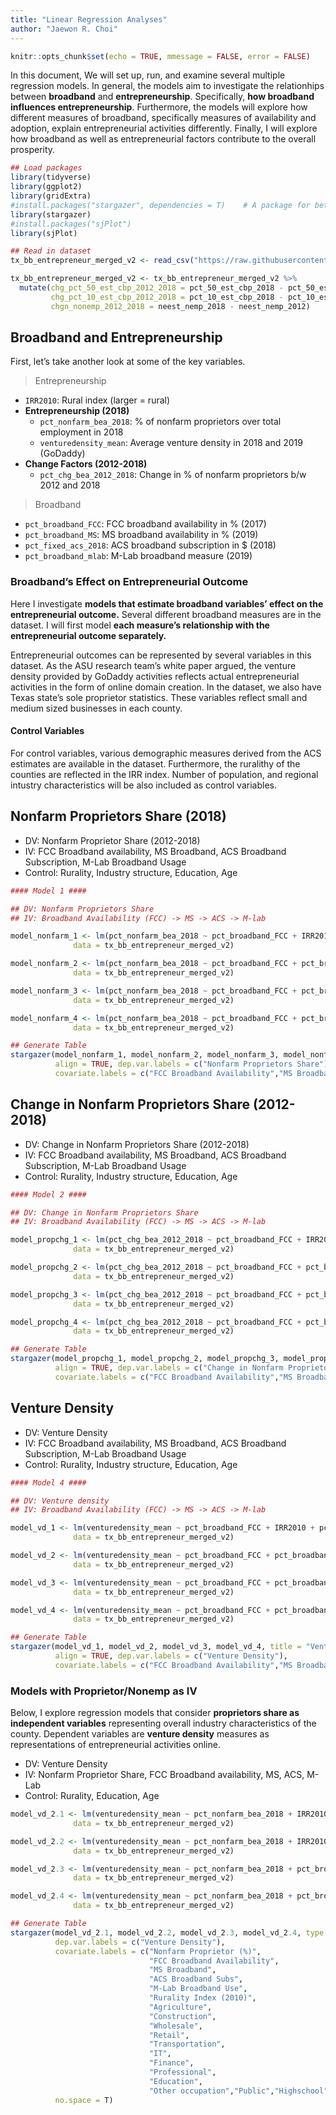 ```yaml
---
title: "Linear Regression Analyses"
author: "Jaewon R. Choi"
---
```


```r
knitr::opts_chunk$set(echo = TRUE, mmessage = FALSE, error = FALSE)
```

In this document, We will set up, run, and examine several multiple regression models. In general, the models aim to investigate the relationhips between **broadband** and **entrepreneurship**. Specifically, **how broadband influences entrepreneurship**. Furthermore, the models will explore how different measures of broadband, specifically measures of availability and adoption, explain entrepreneurial activities differently. Finally, I will explore how broadband as well as entrepreneurial factors contribute to the overall prosperity.

```r

## Load packages
library(tidyverse)
library(ggplot2)
library(gridExtra)
#install.packages("stargazer", dependencies = T)    # A package for better looking tables for results
library(stargazer)
#install.packages("sjPlot")
library(sjPlot)

## Read in dataset
tx_bb_entrepreneur_merged_v2 <- read_csv("https://raw.githubusercontent.com/texastipi/broadband_entrepreneurship/master/Broadband-Entrepreneurship-TX-merged_v2.csv")

tx_bb_entrepreneur_merged_v2 <- tx_bb_entrepreneur_merged_v2 %>% 
  mutate(chg_pct_50_est_cbp_2012_2018 = pct_50_est_cbp_2018 - pct_50_est_cbp_2012,
         chg_pct_10_est_cbp_2012_2018 = pct_10_est_cbp_2018 - pct_10_est_cbp_2012,
         chgn_nonemp_2012_2018 = neest_nemp_2018 - neest_nemp_2012)

```

## Broadband and Entrepreneurship

First, let's take another look at some of the key variables.

> Entrepreneurship

* `IRR2010`: Rural index (larger = rural)
* **Entrepreneurship (2018)**
  + `pct_nonfarm_bea_2018`: % of nonfarm proprietors over total employment in 2018
  + `venturedensity_mean`: Average venture density in 2018 and 2019 (GoDaddy)
* **Change Factors (2012-2018)**
  + `pct_chg_bea_2012_2018`: Change in % of nonfarm proprietors b/w 2012 and 2018

> Broadband

* `pct_broadband_FCC`: FCC broadband availability in % (2017)
* `pct_broadband_MS`: MS broadband availability in % (2019)
* `pct_fixed_acs_2018`: ACS broadband subscription in $ (2018)
* `pct_broadband_mlab`: M-Lab broadband measure (2019)

### Broadband's Effect on Entrepreneurial Outcome

Here I investigate **models that estimate broadband variables' effect on the entrepreneurial outcome.** Several different broadband measures are in the dataset. I will first model **each measure's relationship with the entrepreneurial outcome separately.**

Entrepreneurial outcomes can be represented by several variables in this dataset. As the ASU research team's white paper argued, the venture density provided by GoDaddy activities reflects actual entrepreneurial activities in the form of online domain creation. In the dataset, we also have Texas state's sole proprietor statistics. These variables reflect small and medium sized businesses in each county.

#### Control Variables

For control variables, various demographic measures derived from the ACS estimates are available in the dataset. Furthermore, the ruralithy of the counties are reflected in the IRR index. Number of population, and regional intustry characteristics will be also included as control variables.

## Nonfarm Proprietors Share (2018)

* DV: Nonfarm Proprietor Share (2012-2018)
* IV: FCC Broadband availability, MS Broadband, ACS Broadband Subscription, M-Lab Broadband Usage
* Control: Rurality, Industry structure, Education, Age

```r
#### Model 1 ####

## DV: Nonfarm Proprietors Share
## IV: Broadband Availability (FCC) -> MS -> ACS -> M-lab

model_nonfarm_1 <- lm(pct_nonfarm_bea_2018 ~ pct_broadband_FCC + IRR2010 + pctagriculture + pctconstruction + pctwholesale + pctretail + pcttransportation + pctinformation_tech + pctfinance + pctprofessional + pcteducation + pctother_occupation + pctpublic + pcthighschool + pctcollege + pctmillennial + pctgenx + pctbabyboomer,
              data = tx_bb_entrepreneur_merged_v2)

model_nonfarm_2 <- lm(pct_nonfarm_bea_2018 ~ pct_broadband_FCC + pct_broadband_MS + IRR2010 + pctagriculture + pctconstruction + pctwholesale + pctretail + pcttransportation + pctinformation_tech + pctfinance + pctprofessional + pcteducation + pctother_occupation + pctpublic + pcthighschool + pctcollege + pctmillennial + pctgenx + pctbabyboomer,
              data = tx_bb_entrepreneur_merged_v2)

model_nonfarm_3 <- lm(pct_nonfarm_bea_2018 ~ pct_broadband_FCC + pct_broadband_MS + pct_fixed_acs_2018 + IRR2010 + pctagriculture + pctconstruction + pctwholesale + pctretail + pcttransportation + pctinformation_tech + pctfinance + pctprofessional + pcteducation + pctother_occupation + pctpublic + pcthighschool + pctcollege + pctmillennial + pctgenx + pctbabyboomer,
              data = tx_bb_entrepreneur_merged_v2)

model_nonfarm_4 <- lm(pct_nonfarm_bea_2018 ~ pct_broadband_FCC + pct_broadband_MS + pct_fixed_acs_2018 + pct_broadband_mlab + IRR2010 + pctagriculture + pctconstruction + pctwholesale + pctretail + pcttransportation + pctinformation_tech + pctfinance + pctprofessional + pcteducation + pctother_occupation + pctpublic + pcthighschool + pctcollege + pctmillennial + pctgenx + pctbabyboomer,
              data = tx_bb_entrepreneur_merged_v2)

## Generate Table
stargazer(model_nonfarm_1, model_nonfarm_2, model_nonfarm_3, model_nonfarm_4, title = "Nonfarm Proprietors Share Regression Results", type = "html",
          align = TRUE, dep.var.labels = c("Nonfarm Proprietors Share"),
          covariate.labels = c("FCC Broadband Availability","MS Broadband","ACS Broadband Sub","M-Lab Broadband","Rurality Index (2010)","Agriculture","Construction","Wholesale","Retail","Transportation","IT","Finance","Professional","Education","Other occupation","Public","Highschool","College","Millenials","GenX","Babyboomer"), no.space = TRUE)

```

## Change in Nonfarm Proprietors Share (2012-2018)

* DV: Change in Nonfarm Proprietors Share (2012-2018)
* IV: FCC Broadband availability, MS Broadband, ACS Broadband Subscription, M-Lab Broadband Usage
* Control: Rurality, Industry structure, Education, Age

```r
#### Model 2 ####

## DV: Change in Nonfarm Proprietors Share
## IV: Broadband Availability (FCC) -> MS -> ACS -> M-lab

model_propchg_1 <- lm(pct_chg_bea_2012_2018 ~ pct_broadband_FCC + IRR2010 + pctagriculture + pctconstruction + pctwholesale + pctretail + pcttransportation + pctinformation_tech + pctfinance + pctprofessional + pcteducation + pctother_occupation + pctpublic + pcthighschool + pctcollege + pctmillennial + pctgenx + pctbabyboomer,
              data = tx_bb_entrepreneur_merged_v2)

model_propchg_2 <- lm(pct_chg_bea_2012_2018 ~ pct_broadband_FCC + pct_broadband_MS + IRR2010 + pctagriculture + pctconstruction + pctwholesale + pctretail + pcttransportation + pctinformation_tech + pctfinance + pctprofessional + pcteducation + pctother_occupation + pctpublic + pcthighschool + pctcollege + pctmillennial + pctgenx + pctbabyboomer,
              data = tx_bb_entrepreneur_merged_v2)

model_propchg_3 <- lm(pct_chg_bea_2012_2018 ~ pct_broadband_FCC + pct_broadband_MS + pct_fixed_acs_2018 + IRR2010 + pctagriculture + pctconstruction + pctwholesale + pctretail + pcttransportation + pctinformation_tech + pctfinance + pctprofessional + pcteducation + pctother_occupation + pctpublic + pcthighschool + pctcollege + pctmillennial + pctgenx + pctbabyboomer,
              data = tx_bb_entrepreneur_merged_v2)

model_propchg_4 <- lm(pct_chg_bea_2012_2018 ~ pct_broadband_FCC + pct_broadband_MS + pct_fixed_acs_2018 + pct_broadband_mlab + IRR2010 + pctagriculture + pctconstruction + pctwholesale + pctretail + pcttransportation + pctinformation_tech + pctfinance + pctprofessional + pcteducation + pctother_occupation + pctpublic + pcthighschool + pctcollege + pctmillennial + pctgenx + pctbabyboomer,
              data = tx_bb_entrepreneur_merged_v2)

## Generate Table
stargazer(model_propchg_1, model_propchg_2, model_propchg_3, model_propchg_4, title = "Change in Nonfarm Proprietors Share Regression Results", type = "html",
          align = TRUE, dep.var.labels = c("Change in Nonfarm Proprietors Share"),
          covariate.labels = c("FCC Broadband Availability","MS Broadband","ACS Broadband Sub","M-Lab Broadband","Rurality Index (2010)","Agriculture","Construction","Wholesale","Retail","Transportation","IT","Finance","Professional","Education","Other occupation","Public","Highschool","College","Millenials","GenX","Babyboomer"), no.space = TRUE)
```

## Venture Density

* DV: Venture Density
* IV: FCC Broadband availability, MS Broadband, ACS Broadband Subscription, M-Lab Broadband Usage
* Control: Rurality, Industry structure, Education, Age

```r
#### Model 4 ####

## DV: Venture density
## IV: Broadband Availability (FCC) -> MS -> ACS -> M-lab

model_vd_1 <- lm(venturedensity_mean ~ pct_broadband_FCC + IRR2010 + pctagriculture + pctconstruction + pctwholesale + pctretail + pcttransportation + pctinformation_tech + pctfinance + pctprofessional + pcteducation + pctother_occupation + pctpublic + pcthighschool + pctcollege + pctmillennial + pctgenx + pctbabyboomer,
              data = tx_bb_entrepreneur_merged_v2)

model_vd_2 <- lm(venturedensity_mean ~ pct_broadband_FCC + pct_broadband_MS + IRR2010 + pctagriculture + pctconstruction + pctwholesale + pctretail + pcttransportation + pctinformation_tech + pctfinance + pctprofessional + pcteducation + pctother_occupation + pctpublic + pcthighschool + pctcollege + pctmillennial + pctgenx + pctbabyboomer,
              data = tx_bb_entrepreneur_merged_v2)

model_vd_3 <- lm(venturedensity_mean ~ pct_broadband_FCC + pct_broadband_MS + pct_fixed_acs_2018 + IRR2010 + pctagriculture + pctconstruction + pctwholesale + pctretail + pcttransportation + pctinformation_tech + pctfinance + pctprofessional + pcteducation + pctother_occupation + pctpublic + pcthighschool + pctcollege + pctmillennial + pctgenx + pctbabyboomer,
              data = tx_bb_entrepreneur_merged_v2)

model_vd_4 <- lm(venturedensity_mean ~ pct_broadband_FCC + pct_broadband_MS + pct_fixed_acs_2018 + pct_broadband_mlab + IRR2010 + pctagriculture + pctconstruction + pctwholesale + pctretail + pcttransportation + pctinformation_tech + pctfinance + pctprofessional + pcteducation + pctother_occupation + pctpublic + pcthighschool + pctcollege + pctmillennial + pctgenx + pctbabyboomer,
              data = tx_bb_entrepreneur_merged_v2)

## Generate Table
stargazer(model_vd_1, model_vd_2, model_vd_3, model_vd_4, title = "Venture Density Regression Results", type = "html",
          align = TRUE, dep.var.labels = c("Venture Density"),
          covariate.labels = c("FCC Broadband Availability","MS Broadband","ACS Broadband Sub","M-Lab Broadband","Rurality Index (2010)","Agriculture","Construction","Wholesale","Retail","Transportation","IT","Finance","Professional","Education","Other occupation","Public","Highschool","College","Millenials","GenX","Babyboomer"), no.space = TRUE)

```

### Models with Proprietor/Nonemp as IV

Below, I explore regression models that consider **proprietors share as independent variables** representing overall industry characteristics of the county. Dependent variables are **venture density** measures as representations of entrepreneurial activities online.

* DV: Venture Density
* IV: Nonfarm Proprietor Share, FCC Broadband availability, MS, ACS, M-Lab
* Control: Rurality, Education, Age

```r

model_vd_2.1 <- lm(venturedensity_mean ~ pct_nonfarm_bea_2018 + IRR2010 + pctagriculture + pctconstruction + pctwholesale + pctretail + pcttransportation + pctinformation_tech + pctfinance + pctprofessional + pcteducation + pctother_occupation + pctpublic + pcthighschool + pctcollege + pctmillennial + pctgenx + pctbabyboomer,
              data = tx_bb_entrepreneur_merged_v2)

model_vd_2.2 <- lm(venturedensity_mean ~ pct_nonfarm_bea_2018 + IRR2010 + pctagriculture + pctconstruction + pctwholesale + pctretail + pcttransportation + pctinformation_tech + pctfinance + pctprofessional + pcteducation + pctother_occupation + pctpublic + pcthighschool + pctcollege + pctmillennial + pctgenx + pctbabyboomer,
              data = tx_bb_entrepreneur_merged_v2)

model_vd_2.3 <- lm(venturedensity_mean ~ pct_nonfarm_bea_2018 + pct_broadband_FCC + pct_broadband_MS + IRR2010 + pctagriculture + pctconstruction + pctwholesale + pctretail + pcttransportation + pctinformation_tech + pctfinance + pctprofessional + pcteducation + pctother_occupation + pctpublic + pcthighschool + pctcollege + pctmillennial + pctgenx + pctbabyboomer,
              data = tx_bb_entrepreneur_merged_v2)

model_vd_2.4 <- lm(venturedensity_mean ~ pct_nonfarm_bea_2018 + pct_broadband_FCC + pct_broadband_MS + pct_fixed_acs_2018 + pct_broadband_mlab + IRR2010 + pctagriculture + pctconstruction + pctwholesale + pctretail + pcttransportation + pctinformation_tech + pctfinance + pctprofessional + pcteducation + pctother_occupation + pctpublic + pcthighschool + pctcollege + pctmillennial + pctgenx + pctbabyboomer,
              data = tx_bb_entrepreneur_merged_v2)

## Generate Table
stargazer(model_vd_2.1, model_vd_2.2, model_vd_2.3, model_vd_2.4, type = "html", align = T,
          dep.var.labels = c("Venture Density"),
          covariate.labels = c("Nonfarm Proprietor (%)",
                               "FCC Broadband Availability",
                               "MS Broadband",
                               "ACS Broadband Subs",
                               "M-Lab Broadband Use",
                               "Rurality Index (2010)",
                               "Agriculture",
                               "Construction",
                               "Wholesale",
                               "Retail",
                               "Transportation",
                               "IT",
                               "Finance",
                               "Professional",
                               "Education",
                               "Other occupation","Public","Highschool","College","Millenials","GenX","Babyboomer"),
          no.space = T)


```

